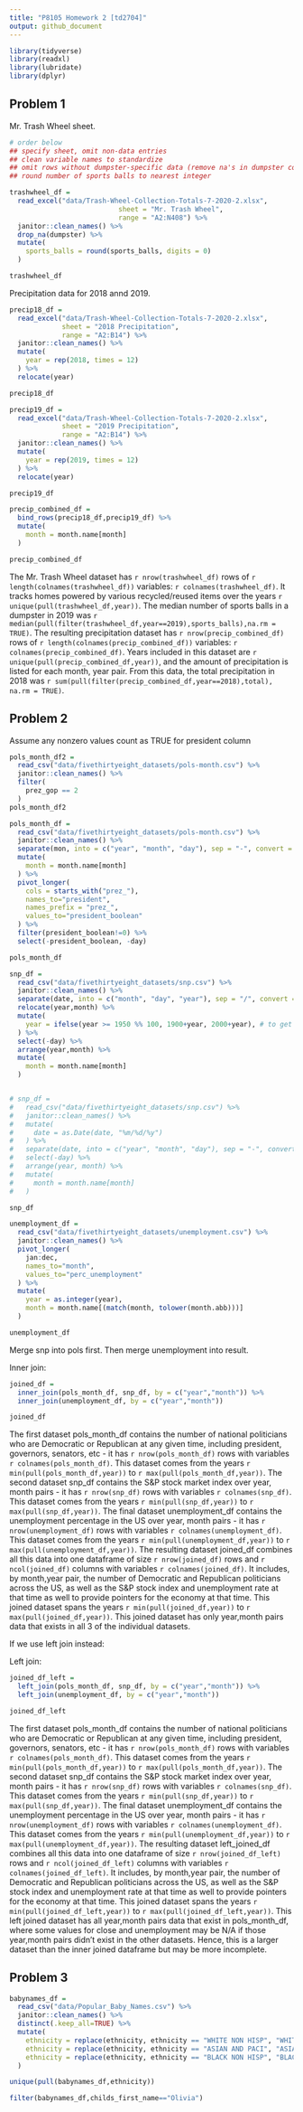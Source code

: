 ```yaml
---
title: "P8105 Homework 2 [td2704]"
output: github_document
---
```



```r

library(tidyverse)
library(readxl)
library(lubridate)
library(dplyr)

```

## Problem 1

Mr. Trash Wheel sheet.

```r

# order below
## specify sheet, omit non-data entries
## clean variable names to standardize
## omit rows without dumpster-specific data (remove na's in dumpster column)
## round number of sports balls to nearest integer

trashwheel_df = 
  read_excel("data/Trash-Wheel-Collection-Totals-7-2020-2.xlsx",
                           sheet = "Mr. Trash Wheel",
                           range = "A2:N408") %>%
  janitor::clean_names() %>%
  drop_na(dumpster) %>%
  mutate(
    sports_balls = round(sports_balls, digits = 0)
  )

trashwheel_df

```

Precipitation data for 2018 annd 2019.

```r

precip18_df = 
  read_excel("data/Trash-Wheel-Collection-Totals-7-2020-2.xlsx",
             sheet = "2018 Precipitation",
             range = "A2:B14") %>%
  janitor::clean_names() %>%
  mutate(
    year = rep(2018, times = 12)
  ) %>%
  relocate(year)

precip18_df

```

```r

precip19_df = 
  read_excel("data/Trash-Wheel-Collection-Totals-7-2020-2.xlsx",
             sheet = "2019 Precipitation",
             range = "A2:B14") %>%
  janitor::clean_names() %>%
  mutate(
    year = rep(2019, times = 12)
  ) %>%
  relocate(year)

precip19_df

```

```r

precip_combined_df = 
  bind_rows(precip18_df,precip19_df) %>%
  mutate(
    month = month.name[month]
  )

precip_combined_df

```

The Mr. Trash Wheel dataset has `r nrow(trashwheel_df)` rows of 
`r length(colnames(trashwheel_df))` variables: `r colnames(trashwheel_df)`.
It tracks homes powered by various recycled/reused items over the years
`r unique(pull(trashwheel_df,year))`. The median number of sports balls in a 
dumpster in 2019 was `r median(pull(filter(trashwheel_df,year==2019),sports_balls),na.rm = TRUE)`.
The resulting precipitation dataset has `r nrow(precip_combined_df)` rows of 
`r length(colnames(precip_combined_df))` variables: `r colnames(precip_combined_df)`.
Years included in this dataset are `r unique(pull(precip_combined_df,year))`,
and the amount of precipitation is listed for each month, year pair.
From this data, the total precipitation in 2018 was 
`r sum(pull(filter(precip_combined_df,year==2018),total), na.rm = TRUE)`.


## Problem 2

Assume any nonzero values count as TRUE for president column

```r

pols_month_df2 = 
  read_csv("data/fivethirtyeight_datasets/pols-month.csv") %>%
  janitor::clean_names() %>%
  filter(
    prez_gop == 2
  )
pols_month_df2

```


```r

pols_month_df = 
  read_csv("data/fivethirtyeight_datasets/pols-month.csv") %>%
  janitor::clean_names() %>%
  separate(mon, into = c("year", "month", "day"), sep = "-", convert = TRUE) %>%
  mutate(
    month = month.name[month]
  ) %>%
  pivot_longer(
    cols = starts_with("prez_"),
    names_to="president",
    names_prefix = "prez_",
    values_to="president_boolean"
  ) %>%
  filter(president_boolean!=0) %>%
  select(-president_boolean, -day)

pols_month_df
```



```r

snp_df = 
  read_csv("data/fivethirtyeight_datasets/snp.csv") %>%
  janitor::clean_names() %>%
  separate(date, into = c("month", "day", "year"), sep = "/", convert = TRUE) %>%
  relocate(year,month) %>%
  mutate(
    year = ifelse(year >= 1950 %% 100, 1900+year, 2000+year), # to get proper 4 digit year
  ) %>%
  select(-day) %>%
  arrange(year,month) %>%
  mutate(
    month = month.name[month]
  )


# snp_df = 
#   read_csv("data/fivethirtyeight_datasets/snp.csv") %>%
#   janitor::clean_names() %>%
#   mutate(
#     date = as.Date(date, "%m/%d/%y")
#   ) %>%
#   separate(date, into = c("year", "month", "day"), sep = "-", convert = TRUE) %>%
#   select(-day) %>%
#   arrange(year, month) %>%
#   mutate(
#     month = month.name[month]
#   )

snp_df

```


```r

unemployment_df = 
  read_csv("data/fivethirtyeight_datasets/unemployment.csv") %>%
  janitor::clean_names() %>%
  pivot_longer(
    jan:dec,
    names_to="month",
    values_to="perc_unemployment"
  ) %>%
  mutate(
    year = as.integer(year),
    month = month.name[(match(month, tolower(month.abb)))]
  )

unemployment_df

```

Merge snp into pols first. Then merge unemployment into result.

Inner join:

```r

joined_df = 
  inner_join(pols_month_df, snp_df, by = c("year","month")) %>%
  inner_join(unemployment_df, by = c("year","month"))

joined_df

```


The first dataset pols_month_df contains the number of national politicians who
are Democratic or Republican at any given time, including president, governors,
senators, etc - it has `r nrow(pols_month_df)` rows with variables `r colnames(pols_month_df)`.
This dataset comes from the years `r min(pull(pols_month_df,year))` to `r max(pull(pols_month_df,year))`.
The second dataset snp_df contains the S&P stock market index over year, month pairs
- it has `r nrow(snp_df)` rows with variables `r colnames(snp_df)`.
This dataset comes from the years `r min(pull(snp_df,year))` to `r max(pull(snp_df,year))`.
The final dataset unemployment_df contains the unemployment percentage in the US
over year, month pairs - it has `r nrow(unemployment_df)` rows with variables 
`r colnames(unemployment_df)`. This dataset comes from the years 
`r min(pull(unemployment_df,year))` to `r max(pull(unemployment_df,year))`. 
The resulting dataset joined_df combines all this data into one dataframe of size 
`r nrow(joined_df)` rows and `r ncol(joined_df)` columns with variables `r colnames(joined_df)`.
It includes, by month,year pair, the number of Democratic and Republican 
politicians across the US, as well as  the S&P stock index and unemployment rate
at that time as well to provide pointers for the economy at that time. This
joined dataset spans the years `r min(pull(joined_df,year))` to `r max(pull(joined_df,year))`.
This joined dataset has only year,month pairs data that exists in all 3  of the
individual datasets.

If we use left join instead:

Left join:

```r

joined_df_left = 
  left_join(pols_month_df, snp_df, by = c("year","month")) %>%
  left_join(unemployment_df, by = c("year","month"))

joined_df_left

```
The first dataset pols_month_df contains the number of national politicians who
are Democratic or Republican at any given time, including president, governors,
senators, etc - it has `r nrow(pols_month_df)` rows with variables `r colnames(pols_month_df)`.
This dataset comes from the years `r min(pull(pols_month_df,year))` to `r max(pull(pols_month_df,year))`.
The second dataset snp_df contains the S&P stock market index over year, month pairs
- it has `r nrow(snp_df)` rows with variables `r colnames(snp_df)`.
This dataset comes from the years `r min(pull(snp_df,year))` to `r max(pull(snp_df,year))`.
The final dataset unemployment_df contains the unemployment percentage in the US
over year, month pairs - it has `r nrow(unemployment_df)` rows with variables 
`r colnames(unemployment_df)`. This dataset comes from the years 
`r min(pull(unemployment_df,year))` to `r max(pull(unemployment_df,year))`. 
The resulting dataset left_joined_df combines all this data into one dataframe of size 
`r nrow(joined_df_left)` rows and `r ncol(joined_df_left)` columns with variables `r colnames(joined_df_left)`.
It includes, by month,year pair, the number of Democratic and Republican 
politicians across the US, as well as  the S&P stock index and unemployment rate
at that time as well to provide pointers for the economy at that time. This
joined dataset spans the years `r min(pull(joined_df_left,year))` to `r max(pull(joined_df_left,year))`.
This left joined dataset has all year,month pairs data that exist in pols_month_df,
where some values for close and unemployment may be N/A if those year,month pairs
didn't exist in the other datasets. Hence, this is a larger dataset than the
inner joined dataframe but may be more incomplete.


## Problem 3


```r

babynames_df = 
  read_csv("data/Popular_Baby_Names.csv") %>%
  janitor::clean_names() %>%
  distinct(.keep_all=TRUE) %>%
  mutate(
    ethnicity = replace(ethnicity, ethnicity == "WHITE NON HISP", "WHITE NON HISPANIC"),
    ethnicity = replace(ethnicity, ethnicity == "ASIAN AND PACI", "ASIAN AND PACIFIC ISLANDER"),
    ethnicity = replace(ethnicity, ethnicity == "BLACK NON HISP", "BLACK NON HISPANIC")
  )

unique(pull(babynames_df,ethnicity))
```


```r

filter(babynames_df,childs_first_name=="Olivia")

```




